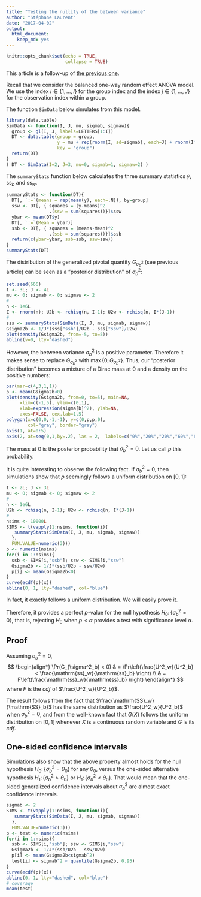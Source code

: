 ```yaml
---
title: "Testing the nullity of the between variance"
author: "Stéphane Laurent"
date: "2017-04-02"
output: 
  html_document: 
    keep_md: yes
---
```


```r
knitr::opts_chunk$set(echo = TRUE,
                      collapse = TRUE)
```

\newcommand{\SS}{\mathrm{SS}}
\newcommand{\ss}{\mathrm{ss}}

This article is a follow-up of [the previous one](http://stla.github.io/stlapblog/posts/GeneralizedCI_BAV1R.html).

Recall that we consider the balanced one-way random effect ANOVA model. 
We use the index $i\in\{1,\ldots,I\}$ for the group index and the index $j\in\{1,\ldots,J\}$ for the observation index within a group.

The function `SimData` below simulates from this model.

```r
library(data.table)
SimData <- function(I, J, mu, sigmab, sigmaw){
  group <- gl(I, J, labels=LETTERS[1:I])
  DT <- data.table(group = group, 
                   y = mu + rep(rnorm(I, sd=sigmab), each=J) + rnorm(I*J, sd=sigmaw),
                   key = "group")
  return(DT)
}
( DT <- SimData(I=2, J=3, mu=0, sigmab=1, sigmaw=2) )
```

The `summaryStats` function below calculates the three summary statistics $\bar y$, $\ss_b$ and $\ss_w$.

```r
summaryStats <- function(DT){
  DT[, `:=`(means = rep(mean(y), each=.N)), by=group]
  ssw <- DT[, { squares = (y-means)^2
                .(ssw = sum(squares))}]$ssw
  ybar <- mean(DT$y)
  DT[, `:=`(Mean = ybar)]
  ssb <- DT[, { squares = (means-Mean)^2
                .(ssb = sum(squares))}]$ssb
  return(c(ybar=ybar, ssb=ssb, ssw=ssw))
}
summaryStats(DT)
```

The distribution of the generalized pivotal quantity $G_{\sigma^2_b}$ (see previous article) can be seen as a "posterior distribution" of $\sigma^2_b$:

```r
set.seed(666)
I <- 3L; J <- 4L
mu <- 0; sigmab <- 0; sigmaw <- 2
#
n <- 1e6L
Z <- rnorm(n); U2b <- rchisq(n, I-1); U2w <- rchisq(n, I*(J-1))
#
sss <- summaryStats(SimData(I, J, mu, sigmab, sigmaw))
Gsigma2b <- 1/J*(sss["ssb"]/U2b - sss["ssw"]/U2w)
plot(density(Gsigma2b, from=-5, to=5))
abline(v=0, lty="dashed")
```

However, the between variance $\sigma^2_b$ is a positive parameter. 
Therefore it makes sense to replace $G_{\sigma^2_b}$ with 
$\max\bigl\{0, G_{\sigma^2_b}\bigr\}$. 
Thus, our "posterior distribution" becomes a mixture of a Dirac mass at $0$ and a density on the positive numbers:

```r
par(mar=c(4,3,1,1))
p <- mean(Gsigma2b<0)
plot(density(Gsigma2b, from=0, to=5), main=NA,
     xlim=c(-1,5), ylim=c(0,1), 
     xlab=expression(sigma[b]^2), ylab=NA,
     axes=FALSE, cex.lab=1.5)
polygon(x=c(0,0,-1,-1), y=c(0,p,p,0), 
        col="gray", border="gray")
axis(1, at=0:5)
axis(2, at=seq(0,1,by=.2), las = 2,  labels=c("0%","20%","20%","60%","80%","100%"))
```

The mass at $0$ is the posterior probability that $\sigma^2_b = 0$. 
Let us call $p$ this probability. 

It is quite interesting to observe the following fact. 
If $\sigma^2_b = 0$, then simulations show that $p$ seemingly follows a uniform distribution on $[0,1]$:


```r
I <- 2L; J <- 3L
mu <- 0; sigmab <- 0; sigmaw <- 2
#
n <- 1e6L
U2b <- rchisq(n, I-1); U2w <- rchisq(n, I*(J-1))
#
nsims <- 10000L
SIMS <- t(vapply(1:nsims, function(i){
   summaryStats(SimData(I, J, mu, sigmab, sigmaw))
  }, 
  FUN.VALUE=numeric(3)))
p <- numeric(nsims)
for(i in 1:nsims){
  ssb <- SIMS[i,"ssb"]; ssw <- SIMS[i,"ssw"]
  Gsigma2b <- 1/J*(ssb/U2b - ssw/U2w)
  p[i] <- mean(Gsigma2b<0)
}
curve(ecdf(p)(x))
abline(0, 1, lty="dashed", col="blue")
```

In fact, it exactly follows a uniform distribution. We will easily prove it. 

Therefore, it provides a perfect $p$-value for the null hypothesis $H_0\colon\{\sigma^2_b=0\}$, that is, 
rejecting $H_0$ when $p < \alpha$ provides a test with significance level $\alpha$.


## Proof 

Assuming $\sigma^2_b=0$, 
$$
\begin{align*}
\Pr(G_{\sigma^2_b} < 0) & =
 \Pr\left(\frac{U^2_w}{U^2_b} < \frac{\ss_w}{\ss_b} \right) \\
& = 
  F\left(\frac{\ss_w}{\ss_b} \right)
\end{align*}
$$
where $F$ is the *cdf* of $\frac{U^2_w}{U^2_b}$. 

The result follows from the fact that $\frac{\SS_w}{\SS_b}$ has the same distribution as $\frac{U^2_w}{U^2_b}$ when $\sigma^2_b=0$, and from the well-known fact that $G(X)$ follows the uniform distribution on $[0,1]$ whenever $X$ is a continuous random variable and $G$ is its *cdf*. 

## One-sided confidence intervals

Simulations also show that the above property almost holds for the null hypothesis $H_0\colon\{\sigma^2_b=\theta_0\}$ for any $\theta_0$, versus the one-sided alternative hypothesis $H_1\colon\{\sigma^2_b>\theta_0\}$ or $H_1\colon\{\sigma^2_b<\theta_0\}$. 
That would mean that the one-sided generalized confidence intervals about $\sigma^2_b$ are almost exact confidence intervals.

```r
sigmab <- 2
SIMS <- t(vapply(1:nsims, function(i){
   summaryStats(SimData(I, J, mu, sigmab, sigmaw))
  }, 
  FUN.VALUE=numeric(3)))
p <- test <- numeric(nsims)
for(i in 1:nsims){
  ssb <- SIMS[i,"ssb"]; ssw <- SIMS[i,"ssw"]
  Gsigma2b <- 1/J*(ssb/U2b - ssw/U2w)
  p[i] <- mean(Gsigma2b<sigmab^2)
  test[i] <- sigmab^2 < quantile(Gsigma2b, 0.95)
}
curve(ecdf(p)(x))
abline(0, 1, lty="dashed", col="blue")
# coverage
mean(test)
```

